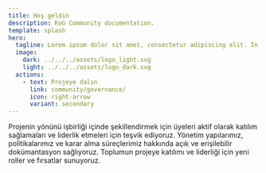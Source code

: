 ```yaml
---
title: Hoş geldin
description: KoG Community documentation.
template: splash
hero:
  tagline: Lorem ipsum dolor sit amet, consectetur adipiscing elit. In elementum luctus leo. Suspendisse cursus erat in rhoncus fermentum.
  image:
    dark: ../../../assets/logo_light.svg
    light: ../../../assets/logo_dark.svg
  actions:
    - text: Projeye dalın
      link: community/governance/
      icon: right-arrow
      variant: secondary
---
```



<CardGrid stagger>
	<Card title="Toplum Odaklı Yönetim" icon="puzzle">
		Projenin yönünü işbirliği içinde şekillendirmek için üyeleri aktif olarak katılım sağlamaları ve liderlik etmeleri için teşvik ediyoruz.
	</Card>
	<Card title="Tamamen şeffaf" icon="star">
		Yönetim yapılarımız, politikalarımız ve karar alma süreçlerimiz hakkında açık ve erişilebilir dokümantasyon sağlıyoruz.
	</Card>
	<Card title="Gelişmiş Katılım Fırsatları" icon="rocket">
		Toplumun projeye katılımı ve liderliği için yeni roller ve fırsatlar sunuyoruz.
	</Card>
</CardGrid>
